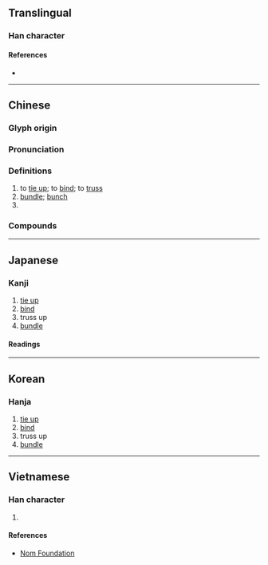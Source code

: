 {{also|綑}}
{{character info/new}}
==Translingual==

===Han character===
{{Han char|rn=64|rad=手|as=07|sn=10|four=56000|canj=QWD|ids=⿰扌困}}

====References====
* {{Han ref|kx=0433.070|dkj=12131|dj=0782.190|hdz=31882.050|uh=6346|ud=25414|bh=AEB9|bd=44729}}

----

==Chinese==
{{zh-forms|t2=綑}}

===Glyph origin===
{{Han etym}}

===Pronunciation===
{{zh-pron
|m=kǔn
|m-s=
|c=kwan2
|c-t=
|g=
|h=pfs=
|j=
|mb=
|md=
|mn=khún
|mn-t=
|w=
|x=
|mc=
|oc=y
|cat=v,cl,n
}}

===Definitions===
{{zh-hanzi}}

# to [[tie up]]; to [[bind]]; to [[truss]]
# [[bundle]]; [[bunch]]
# {{zh-classifier|[[bundled]] items}}

===Compounds===
{{zh-der|捆綁|捆工|捆子|沒捆兒|捆包}}

{{zh-cat|Elementary}}

----

==Japanese==

===Kanji===
{{ja-kanji|grade=|rs=手07}}

# [[tie up]]
# [[bind]]
# truss up
# [[bundle]]

====Readings====
{{ja-readings|on=こん,ごん|kun=ととのえる}}

----

==Korean==

===Hanja===
{{ko-hanja|hangeul=곤|eumhun=}}

# [[tie up]]
# [[bind]]
# truss up
# [[bundle]]

----

==Vietnamese==

===Han character===
{{vi-hantu|rs=手07|khổn}}

# {{defn|lang=vi|sort=手07}}

====References====
* [http://nomfoundation.org/common/nom_details.php?codepoint=6346 Nom Foundation]